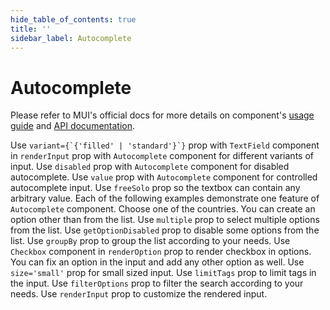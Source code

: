 ```yaml
---
hide_table_of_contents: true
title: ''
sidebar_label: Autocomplete
---
```




<h1 className='!m-0'>Autocomplete</h1>

<div className='template-bg-color' />

Please refer to MUI's official docs for more details on component's [usage guide](https://mui.com/material-ui/react-autocomplete/) and [API documentation](https://mui.com/material-ui/api/autocomplete/).

<Grid container spacing={6}>
  <Grid item xs={12} md={6}>
    <CardSnippet
      title='Variants'
      code={SourceCodeAutocompleteVariants}
    >
      <Typography className='mbe-4'>
        Use <code>variant={`{'filled' | 'standard'}`}</code> prop with <code>TextField</code> component in <code>renderInput</code> prop with <code>Autocomplete</code> component for different variants of input. Use <code>disabled</code> prop with <code>Autocomplete</code> component for disabled autocomplete.
      </Typography>
      <AutocompleteVariants />
    </CardSnippet>
  </Grid>
  <Grid item xs={12} md={6}>
    <Grid container spacing={6}>
      <Grid item xs={12}>
        <CardSnippet
        title='Controlled and Uncontrolled'
        code={SourceCodeAutocompleteControlledUncontrolled}
        >
          <Typography className='mbe-4'>
            Use <code>value</code> prop with <code>Autocomplete</code> component for controlled autocomplete input.
          </Typography>
          <AutocompleteControlledUncontrolled />
        </CardSnippet>
      </Grid>
      <Grid item xs={12}>
        <CardSnippet
        title='Free Solo'
        code={SourceCodeAutocompleteFreeSolo}
        >
          <Typography className='mbe-4'>
            Use <code>freeSolo</code> prop so the textbox can contain any arbitrary value.
          </Typography>
          <AutocompleteFreeSolo />
        </CardSnippet>
      </Grid>
    </Grid>
  </Grid>
  <Grid item xs={12} md={6}>
    <CardSnippet
      title='Autocomplete Props'
      code={SourceCodeAutocompleteProps}
    >
      <Typography className='mbe-4'>
        Each of the following examples demonstrate one feature of <code>Autocomplete</code> component.
      </Typography>
      <AutocompleteProps />
    </CardSnippet>
  </Grid>
  <Grid item xs={12} md={6}>
    <Grid container spacing={6}>
      <Grid item xs={12}>
        <CardSnippet
          title='Country Select'
          code={SourceCodeAutocompleteCountry}
        >
          <Typography className='mbe-4'>
            Choose one of the countries.
          </Typography>
          <AutocompleteCountry />
        </CardSnippet>
      </Grid>
      <Grid item xs={12}>
        <CardSnippet
          title='Creatable'
          code={SourceCodeAutocompleteCreatable}
        >
          <Typography className='mbe-4'>
            You can create an option other than from the list.
          </Typography>
          <AutocompleteCreatable />
        </CardSnippet>
      </Grid>
      <Grid item xs={12}>
        <CardSnippet
          title='Multiple Values'
          code={SourceCodeAutocompleteMultipleValues}
        >
          <Typography className='mbe-4'>
            Use <code>multiple</code> prop to select multiple options from the list.
          </Typography>
          <AutocompleteMultipleValues />
        </CardSnippet>
      </Grid>
    </Grid>
  </Grid>
  <Grid item xs={12} md={6}>
    <CardSnippet
      title='Disabled Options'
      code={SourceCodeAutocompleteDisabledOptions}
    >
      <Typography className='mbe-4'>
        Use <code>getOptionDisabled</code> prop to disable some options from the list.
      </Typography>
      <AutocompleteDisabledOptions />
    </CardSnippet>
  </Grid>
  <Grid item xs={12} md={6}>
    <CardSnippet
      title='Grouped'
      code={SourceCodeAutocompleteGrouped}
    >
      <Typography className='mbe-4'>
        Use <code>groupBy</code> prop to group the list according to your needs.
      </Typography>
      <AutocompleteGrouped />
    </CardSnippet>
  </Grid>
  <Grid item xs={12} md={6}>
    <CardSnippet
      title='Checkboxes'
      code={SourceCodeAutocompleteCheckboxes}
    >
      <Typography className='mbe-4'>
        Use <code>Checkbox</code> component in <code>renderOption</code> prop to render checkbox in options.
      </Typography>
      <AutocompleteCheckboxes />
    </CardSnippet>
  </Grid>
  <Grid item xs={12} md={6}>
    <CardSnippet
      title='Fixed Options'
      code={SourceCodeAutocompleteFixedOptions}
    >
      <Typography className='mbe-4'>
        You can fix an option in the input and add any other option as well.
      </Typography>
      <AutocompleteFixedOptions />
    </CardSnippet>
  </Grid>
  <Grid item xs={12} md={6}>
    <CardSnippet
      title='Small Size'
      code={SourceCodeAutocompleteSmallSize}
    >
      <Typography className='mbe-5'>
        Use <code>size='small'</code> prop for small sized input.
      </Typography>
      <AutocompleteSmallSize />
    </CardSnippet>
  </Grid>
  <Grid item xs={12} md={6}>
    <CardSnippet
      title='Limit Tags'
      code={SourceCodeAutocompleteLimitTags}
    >
      <Typography className='mbe-6'>
        Use <code>limitTags</code> prop to limit tags in the input.
      </Typography>
      <AutocompleteLimitTags />
    </CardSnippet>
  </Grid>
  <Grid item xs={12} md={6}>
    <CardSnippet
      title='Custom Filter'
      code={SourceCodeAutocompleteCustomFilter}
    >
      <Typography className='mbe-4'>
        Use <code>filterOptions</code> prop to filter the search according to your needs.
      </Typography>
      <AutocompleteCustomFilter />
    </CardSnippet>
  </Grid>
  <Grid item xs={12} md={6}>
    <CardSnippet
      title='Custom Input'
      code={SourceCodeAutocompleteCustomInput}
    >
      <Typography className='mbe-4'>
        Use <code>renderInput</code> prop to customize the rendered input.
      </Typography>
      <AutocompleteCustomInput />
    </CardSnippet>
  </Grid>
</Grid>